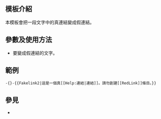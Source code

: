{{NoteTA
|G1 = IT
|G2 = MediaWiki
}}<includeonly>{{幽默}}</includeonly>
{{hatnote|[[File:Confusion grey.svg|24px|link=Wikipedia:消歧义]]&nbsp;&nbsp;'''提示'''：本模板不是用於刪掉連結的'''[[:Template:除鏈]]'''。}}
{{Documentation subpage}}
{{lua|模块:Fakelink}}
<!-- 在本行下編輯模板說明 -->

== 模板介紹 ==
本模板會把一段文字中的真連結變成假連結。

==參數及使用方法==
* {{para|1}}要變成假連結的文字。

==範例==
<pre>
-{}-{{Fakelink2|這是一個真[[Help:連結|連結]]。請勿創建[[RedLink]]條目。}}
</pre>

{{Fakelink2|這是一個真[[Help:連結|連結]]。請勿創建[[RedLink]]條目。}}

==參見==
* {{tlx|Fakelink}}

<includeonly>{{sandbox other||
<!-- 本行下加入模板的分類，跨維基連結加入Wikidata（參見[[Wikipedia:Wikidata]]） -->
[[Category:假样式模板]]
}}</includeonly>